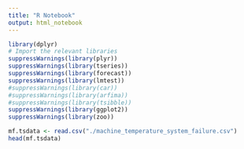 ```yaml
---
title: "R Notebook"
output: html_notebook
---
```


```r
library(dplyr)
# Import the relevant libraries
suppressWarnings(library(plyr))
suppressWarnings(library(tseries))
suppressWarnings(library(forecast))
suppressWarnings(library(lmtest))
#suppressWarnings(library(car))
#suppressWarnings(library(arfima))
#suppressWarnings(library(tsibble))
suppressWarnings(library(ggplot2))
suppressWarnings(library(zoo))
```

```r
mf.tsdata <- read.csv("./machine_temperature_system_failure.csv")
head(mf.tsdata)
```


